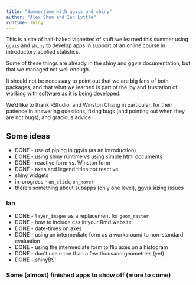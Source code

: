 ```yaml
---
title: "Summertime with ggvis and shiny"
author: "Alex Shum and Ian Lyttle"
runtime: shiny
---
```


This is a site of half-baked vignettes of stuff we learned this summer using `ggvis` and `shiny` to develop apps in support of an online course in introductory applied statistics.

Some of these things are already in the shiny and ggvis documentation, but that we managed not well enough.

It should not be necessary to point out that we are big fans of both packages, and that what we learned is part of the joy and frustation of working with software as it is being developed.

We'd like to thank RStudio, and Winston Chang in particular, for their patience in answering questions, fixing bugs (and pointing out when they are not bugs), and gracious advice.

## Some ideas

* DONE - use of piping in ggvis (as an introduction)
* DONE - using shiny runtime vs using simple html documents
* DONE - reactive form vs. Winston form
* DONE - axes and legend titles not reactive
* shiny widgets 
* in-progress - `on_click`, `on_hover`
* there's something about subapps (only one level), ggvis sizing issues

### Ian

* DONE - `layer_images` as a replacement for `geom_raster`
* DONE - how to include css in your Rmd website
* DONE - date-times on axes
* DONE - using an intermediate form as a workaround to non-standard evaluation
* DONE - using the intermediate form to flip axes on a histogram 
* DONE - don't use more than a few thousand geometries (yet)
* DONE - shinyBS!

### Some (almost) finished apps to show off (more to come)


